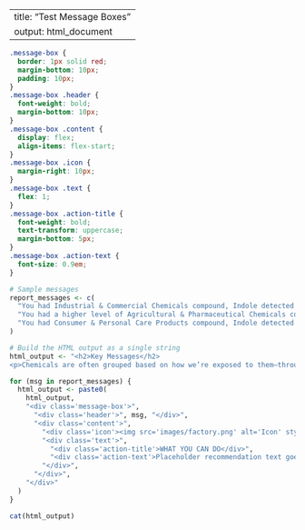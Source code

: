 
---
title: "Test Message Boxes"
output: html_document
---

```css
.message-box {
  border: 1px solid red;
  margin-bottom: 10px;
  padding: 10px;
}
.message-box .header {
  font-weight: bold;
  margin-bottom: 10px;
}
.message-box .content {
  display: flex;
  align-items: flex-start;
}
.message-box .icon {
  margin-right: 10px;
}
.message-box .text {
  flex: 1;
}
.message-box .action-title {
  font-weight: bold;
  text-transform: uppercase;
  margin-bottom: 5px;
}
.message-box .action-text {
  font-size: 0.9em;
}
```

```r
# Sample messages
report_messages <- c(
  "You had Industrial & Commercial Chemicals compound, Indole detected at a high level that was not found in most other wristbands.",
  "You had a higher level of Agricultural & Pharmaceutical Chemicals compound, Diethyl phthalate, compared to 95% of other people in the study.",
  "You had Consumer & Personal Care Products compound, Indole detected at a high level that was not found in most other wristbands."
)

# Build the HTML output as a single string
html_output <- "<h2>Key Messages</h2>
<p>Chemicals are often grouped based on how we’re exposed to them—through breathing, skin contact, or what we eat—and how we can avoid them, like washing hands, improving ventilation, or restricting certain products. Here are some key points from your results. Keep in mind that a chemical might show up in more than one group since chemicals can come from different sources.</p>"

for (msg in report_messages) {
  html_output <- paste0(
    html_output,
    "<div class='message-box'>",
      "<div class='header'>", msg, "</div>",
      "<div class='content'>",
        "<div class='icon'><img src='images/factory.png' alt='Icon' style='width:100px; height:auto;'></div>",
        "<div class='text'>",
          "<div class='action-title'>WHAT YOU CAN DO</div>",
          "<div class='action-text'>Placeholder recommendation text goes here. Replace this with your dynamic content.</div>",
        "</div>",
      "</div>",
    "</div>"
  )
}

cat(html_output)
```
